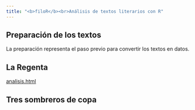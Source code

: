 ```yaml
---
title: "<b>filoR</b><br>Análisis de textos literarios con R"
---
```


## Preparación de los textos

La preparación representa el paso previo para convertir los textos en datos.

## La Regenta

[analisis.html](analisis.html)

## Tres sombreros de copa
